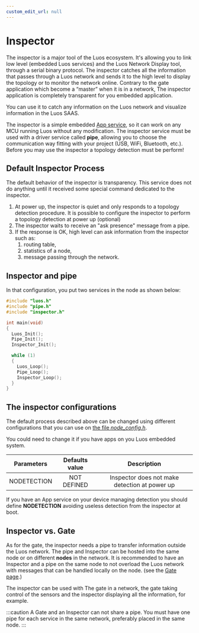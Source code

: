```yaml
---
custom_edit_url: null
---
```



# Inspector

The inspector is a major tool of the Luos ecosystem. It's allowing you to link low level (embedded Luos services) and the Luos Network Display tool, through a serial binary protocol. The inspector catches all the information that passes through a Luos network and sends it to the high level to display the topology or to monitor the network online. Contrary to the gate application which become a “master” when it is in a network, The inspector application is completely transparent for you embedded application.

You can use it to catch any information on the Luos network and visualize information in the Luos SAAS.

The inspector is a simple embedded [App service](../luos-technology/services/service-api#apps-guidelines), so it can work on any MCU running Luos without any modification. The inspector service must be used with a driver service called **pipe**, allowing you to choose the communication way fitting with your project (USB, WiFi, Bluetooth, etc.). Before you may use the inspector a topology detection must be perform!

## Default Inspector Process

The default behavior of the inspector is transparency. This service does not do anything until it received some special command dedicated to the inspector.

1. At power up, the inspector is quiet and only responds to a topology detection procedure. It is possible to configure the inspector to perform a topology detection at power up (optional)
2. The inspector waits to receive an "ask presence" message from a pipe.
3. If the response is OK, high level can ask information from the inspector such as:
    1. routing table,
    2. statistics of a node,
    3. message passing through the network.

## Inspector and pipe

In that configuration, you put two services in the node as shown below:

```c
#include "luos.h"
#include "pipe.h"
#include "inspector.h"

int main(void)
{
  Luos_Init();
  Pipe_Init();
  Inspector_Init();

  while (1)
  {
    Luos_Loop();
    Pipe_Loop();
    Inspector_Loop();
  }
}
```

## The inspector configurations

The default process described above can be changed using different configurations that you can use on [the file *node_config.h*](/docs/luos-technology/basics/orga#configuration).

You could need to change it if you have apps on you Luos embedded system.

|   Parameters   | Defaults value |                            Description                             |
| :------------: | :------------: | :----------------------------------------------------------------: |
|  NODETECTION   |  NOT DEFINED   |            Inspector does not make detection at power up              |

If you have an App service on your device managing detection you should define **NODETECTION** avoiding useless detection from the inspector at boot.

## Inspector vs. Gate

As for the gate, the inspector needs a pipe to transfer information outside the Luos network. The pipe and Inspector can be hosted into the same node or on different **nodes** in the network. It is recommended to have an Inspector and a pipe on the same node to not overload the Luos network with messages that can be handled locally on the node. (see the [Gate page](/docs/tools/gate).)

The inspector can be used with The gate in a network, the gate taking control of the sensors and the inspector displaying all the information, for example.

:::caution
A Gate and an Inspector can not share a pipe.
You must have one pipe for each service in the same network, preferably placed in the same node.
:::
